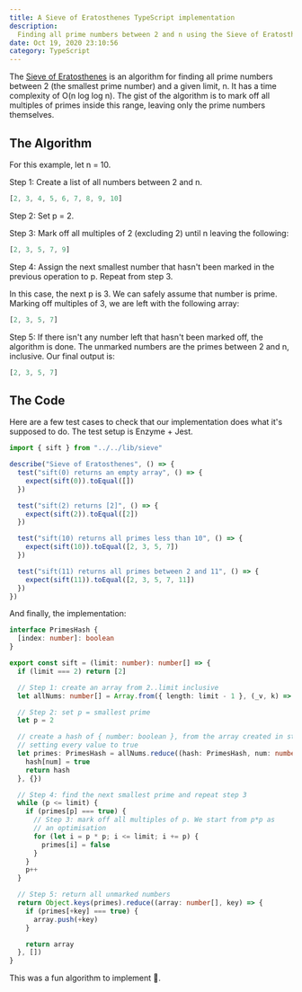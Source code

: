 ```yaml
---
title: A Sieve of Eratosthenes TypeScript implementation
description:
  Finding all prime numbers between 2 and n using the Sieve of Eratosthenes
date: Oct 19, 2020 23:10:56
category: TypeScript
---
```


The [Sieve of Eratosthenes](https://en.wikipedia.org/wiki/Sieve_of_Eratosthenes)
is an algorithm for finding all prime numbers between 2 (the smallest prime
number) and a given limit, n. It has a time complexity of O(n log log n). The
gist of the algorithm is to mark off all multiples of primes inside this range,
leaving only the prime numbers themselves.

## The Algorithm

For this example, let n = 10.

Step 1: Create a list of all numbers between 2 and n.

```typescript
[2, 3, 4, 5, 6, 7, 8, 9, 10]
```

Step 2: Set p = 2.

Step 3: Mark off all multiples of 2 (excluding 2) until n leaving the following:

```typescript
[2, 3, 5, 7, 9]
```

Step 4: Assign the next smallest number that hasn't been marked in the previous
operation to p. Repeat from step 3.

In this case, the next p is 3. We can safely assume that number is prime.
Marking off multiples of 3, we are left with the following array:

```typescript
[2, 3, 5, 7]
```

Step 5: If there isn't any number left that hasn't been marked off, the
algorithm is done. The unmarked numbers are the primes between 2 and n,
inclusive. Our final output is:

```typescript
[2, 3, 5, 7]
```

## The Code

Here are a few test cases to check that our implementation does what it's
supposed to do. The test setup is Enzyme + Jest.

```typescript
import { sift } from "../../lib/sieve"

describe("Sieve of Eratosthenes", () => {
  test("sift(0) returns an empty array", () => {
    expect(sift(0)).toEqual([])
  })

  test("sift(2) returns [2]", () => {
    expect(sift(2)).toEqual([2])
  })

  test("sift(10) returns all primes less than 10", () => {
    expect(sift(10)).toEqual([2, 3, 5, 7])
  })

  test("sift(11) returns all primes between 2 and 11", () => {
    expect(sift(11)).toEqual([2, 3, 5, 7, 11])
  })
})
```

And finally, the implementation:

```typescript
interface PrimesHash {
  [index: number]: boolean
}

export const sift = (limit: number): number[] => {
  if (limit === 2) return [2]

  // Step 1: create an array from 2..limit inclusive
  let allNums: number[] = Array.from({ length: limit - 1 }, (_v, k) => k + 2)

  // Step 2: set p = smallest prime
  let p = 2

  // create a hash of { number: boolean }, from the array created in step 1,
  // setting every value to true
  let primes: PrimesHash = allNums.reduce((hash: PrimesHash, num: number) => {
    hash[num] = true
    return hash
  }, {})

  // Step 4: find the next smallest prime and repeat step 3
  while (p <= limit) {
    if (primes[p] === true) {
      // Step 3: mark off all multiples of p. We start from p*p as
      // an optimisation
      for (let i = p * p; i <= limit; i += p) {
        primes[i] = false
      }
    }
    p++
  }

  // Step 5: return all unmarked numbers
  return Object.keys(primes).reduce((array: number[], key) => {
    if (primes[+key] === true) {
      array.push(+key)
    }

    return array
  }, [])
}
```

This was a fun algorithm to implement 🎉.
